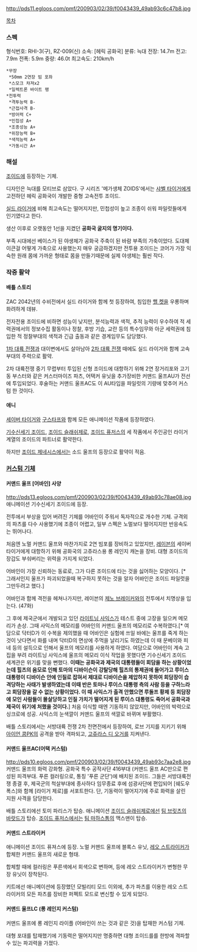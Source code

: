 http://pds11.egloos.com/pmf/200903/02/39/f0043439_49ab93c6c47b8.jpg

[[목차]]
=== 스펙 ===
형식번호: RHI-3(구), RZ-009(신)
소속: [헤릭 공화국]
분류: 늑대
전장: 14.7m
전고: 7.9m
전폭: 5.9m
중량: 46.0t
최고속도: 210km/h
 *무장
  *50mm 2연장 빔 포좌
  *스모크 챠져x2
  *일렉트론 바이트 팽
 *전투력
  *격투능력 B-
  *근접사격 B-
  *방어력 C+
  *민첩성 A+
  *조종성능 A+
  *위장능력 B+
  *색적능력 A+
  *가동시간 A+
=== 해설 ===
[[조이드]]에 등장하는 기체.

디자인은 늑대를 모티브로 삼았다. 구 시리즈 '메가생체 ZOIDS'에서는 [[샤벨 타이거]]에게 고전하던 헤릭 공화국이 개발한 중형 고속전투 조이드.

[[실드 라이거]]에 비해 최고속도는 떨어지지만, 민첩성이 높고 조종이 쉬워 파일럿들에게 인기였다고 한다.

생산 이후로 오랫동안 1선을 지켰던 '''공화국 굴지의 명기이다.'''

부족 시대에선 베이스가 된 야생체가 공화국 주축이 된 바람 부족의 가축이었다. 도대체 이큰걸 어떻게 가축으로 사용했는지 매우 궁금하겠지만 전투용 조이드는 코어가 가장 익숙한 원래 몸에 가까운 형태로 몸을 만들기때문에 실제 야생체는 훨씬 작다.

=== 작중 활약 ===
==== 배틀 스토리 ====
ZAC 2042년의 수비전에서 실드 라이거와 함께 첫 등장하여, 침입한 [[핼 켓]]을 우롱하며 화려하게 데뷰.

전자전용 조이드에 비하면 성능이 낮지만, 분석능력과 색적, 추적 능력이 우수하여 적 세력권에서의 정보수집 활동이나 정찰, 후방 기습, 교란 등의 특수임무와 아군 세력권에 침입한 적 정찰부대의 색적과 긴급 출동과 같은 경계임무도 담당했다.

[[1차 대륙 전쟁]]과 대이변에서도 살아남아 [[2차 대륙 전쟁]] 때에도 실드 라이거와 함께 고속부대의 주력으로 활약.

2차 대륙전쟁 중기 무렵부터 투입된 신형 조이드에 대항하기 위해 2연 장거리포와 고기동 부스터와 같은 커스터마이즈 파츠, 어택커 유닛을 추가장비한 커맨드 울프AU가 전선에 투입되었다. 후술하는 커맨드 울프AC도 이 AU타입을 파일럿의 기량에 맞추어 커스텀 한 것이다.

==== 애니 ====
[[세이버 타이거]]와 [[구스타프]]와 함께 모든 애니메이션 작품에 등장하였다.

[[기수신세기 조이드]], [[조이드 슬래쉬제로]], [[조이드 퓨저스]]의 세 작품에서 주인공인 라이거 계열의 조이드의 파트너로 활약한다.

하지만 [[조이드 제네시스]]에서는 소드 울프의 등장으로 활약이 적음.

=== [[커스텀 기체]] ===
==== 커맨드 울프 [어바인] 사양 ====
http://pds13.egloos.com/pmf/200903/02/39/f0043439_49ab93c78ae08.jpg
애니메이션 기수신세기 조이드에 등장.

전투에서 부상을 입어 버려진 기체를 어바인이 주워서 독자적으로 개수한 기체. 규격외의 파츠를 다수 사용했기에 조종이 어렵고, 일부 스펙은 노멀보다 떨어지지만 반응속도는 뛰어나다.

처음엔 노멀 커맨드 울프와 마찬가지로 2연 빔포를 장비하고 있었지만, [[레이븐]]의 세이버 타이거에게 대항하기 위해 공화국의 고쥬라스용 롱 레인지 캐논을 장비. 대형 조이드의 장갑도 부숴버리는 위력을 가지게 되었다.

어바인이 가장 신뢰하는 동료로, 그가 다른 조이드에 타는 것을 싫어하는 모양이다. [* 그래서인지 울프가 파괴되었을때 복구하지 못하는 것을 알자 어바인은 조이드 파일럿을 그만두려고 했다.]

어바인과 함께 격전을 헤쳐나가지만, 레이븐의 [[제노 브레이커]]와의 전투에서 치명상을 입는다. (47화) 

그 후에 제국군에서 개발되고 있던 [[라이트닝 사익스]]가 테스트 중에 고장을 일으켜 메모리가 손상. 그때 사익스의 메모리를 어바인의 커맨드 울프의 메모리로 수복하였다.[* 여담으로 닥터D가 이 수복을 제의했을 때 어바인은 실험에 쓰일 바에는 울프를 죽게 하는 것이 낫다면서 화를 내며 닥터D의 면상에 주먹을 날리기도 하였는데 이 때 문베이와 피네 등의 설득으로 인해서 울프의 메모리를 사용하게 하였다. 여담으로 어바인이 계속 고집을 부려 라이트닝 사익스에 울프의 메모리 이식 작업을 못했다면 기수신세기 조이드 세계관은 위기를 맞을 뻔했다. '''이때는 공화국과 제국의 대통령들이 회담을 하는 상황이었는데 힐츠의 음모로 인해 토마의 디바이슨이 강탈당해 힐츠의 통제권에 들어가고 루이스 대통령이 디바이슨 안에 인질로 잡혀서 제대로 디바이슨을 제압하지 못하여 회담장이 습격당하는 사태가 발생하였는데 이때 반은 토마나 루이스 대통령 측의 사람 등을 구하느라고 회담장을 갈 수 없는 상황이었다. 이 때 사익스가 출격 안했으면 루돌프 황제 등 회담장에 모인 사람들이 몰살당하고 인질 가치가 떨어지게 된 루이스 대통령도 죽어서 공화국과 제국이 위기에 처했을 것이다.'''] 처음 이식할 때엔 기동하지 않았지만, 어바인의 박력으로 싱크로에 성공. 사익스의 눈색깔이 커맨드 울프의 색깔로 바뀌며 부활했다.

배틀 스토리에서는 서방대륙 전쟁 2차 전면전에서 등장하여, 로브 기지를 지키기 위해 [[아이언 콩]]PK의 공격을 받아 격파되고, [[고쥬라스 디 오거]]를 지켜낸다.

==== 커맨드 울프AC(어택 커스텀) ====
http://pds10.egloos.com/pmf/200903/02/39/f0043439_49ab93c7aa2e8.jpg
커맨드 울프의 화력 강화형. 공화국 특수 공작사단 416부대 (커맨드 울프 AC만으로 편성된 피격부대. 푸른 컬러링으로, 통칭 '푸른 군단')에 배치된 조이드. 그들은 서방대륙전쟁 종결 후, 제국군의 척살부대에 종사하다 임무종료 후에 섬광사단에 편입되어 [쉐도우 폭스]와 함께 [라이거 제로]를 서포트한다. 단, 기동력이 떨어지기에 주로 화력을 살린 지원 사격을 담당한다.

배틀 스토리에선 토미 파리스가 탑승. 
애니메이션 [[조이드 슬래쉬제로]]에선 [[팀 브릿츠]]의 [[바랏드]]가 탑승. 
[[조이드 퓨저스]]에서는 [[팀 마하스톰]]의 맥스맨이 탑승.

==== 커맨드 스트라이커 ====
애니메이션 조이드 퓨져스에 등장. 노멀 커맨드 울프에 블록스 유닛, [[레오 스트라이커]]가 합체한 커맨드 울프의 새로운 형태.

합체할 때에 컬러링은 푸른색에서 회색으로 변하며, 등에 레오 스트라이커가 변형한 무장 유닛이 장착된다.

키트에선 애니메이션에 등장했던 모빌리티 모드 이외에, 추가 파츠를 이용한 레오 스트라이커의 모든 파츠를 장비한 퍼펙트 모드로 변신할 수 있게 되었다.

==== 커맨드 울프LC (롱 레인지 커스텀) ====
커맨드 울프에 롱 레인지 라이플 (어바인이 쓰는 것과 같은 것)을 탑재한 커스텀 기체. 

대형 포대를 탑재했기에 기동력은 떨어지지만 명중하면 대형 조이드를를 한방에 격파할 수 있는 파괴력을 가졌다.
